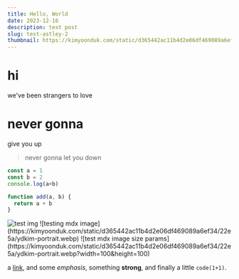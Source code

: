 ```yaml
---
title: Hello, World
date: 2023-12-16
description: test post
slug: test-astley-2
thumbnail: https://kimyoonduk.com/static/d365442ac11b4d2e06df469089a6ef34/22e5a/ydkim-portrait.webp
---
```


# hi

we've been strangers to love

# never gonna

give you up

> never gonna let you down

```js
const a = 1
const b = 2
console.log(a+b)

function add(a, b) {
  return a + b
}

```


<img src="https://kimyoonduk.com/static/d365442ac11b4d2e06df469089a6ef34/22e5a/ydkim-portrait.webp" alt="test img"/>
![testing mdx image](https://kimyoonduk.com/static/d365442ac11b4d2e06df469089a6ef34/22e5a/ydkim-portrait.webp)
![test mdx image size params](https://kimyoonduk.com/static/d365442ac11b4d2e06df469089a6ef34/22e5a/ydkim-portrait.webp?width=100&height=100)

a [link](https://kimyoonduk.com), and some *emphasis*, something **strong**, and finally a little `code(1+1)`.

